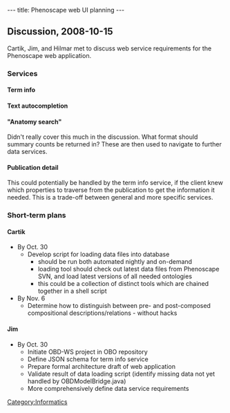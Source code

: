 ---
title: Phenoscape web UI planning
---

==Discussion, 2008-10-15==

Cartik, Jim, and Hilmar met to discuss web service requirements for the Phenoscape web application.

===Services===

====Term info====

====Text autocompletion====

===="Anatomy search"====
Didn't really cover this much in the discussion.  What format should summary counts be returned in?  These are then used to navigate to further data services.

====Publication detail====
This could potentially be handled by the term info service, if the client knew which properties to traverse from the publication to get the information it needed.  This is a trade-off between general and more specific services.

===Short-term plans===
====Cartik====
* By Oct. 30
**Develop script for loading data files into database
*** should be run both automated nightly and on-demand
*** loading tool should check out latest data files from Phenoscape SVN, and load latest versions of all needed ontologies
*** this could be a collection of distinct tools which are chained together in a shell script
* By Nov. 6
** Determine how to distinguish between pre- and post-composed compositional descriptions/relations - without hacks

====Jim====
* By Oct. 30
** Initiate OBD-WS project in OBO repository
** Define JSON schema for term info service
** Prepare formal architecture draft of web application
** Validate result of data loading script (identify missing data not yet handled by OBDModelBridge.java)
** More comprehensively define data service requirements

[[Category:Informatics]]